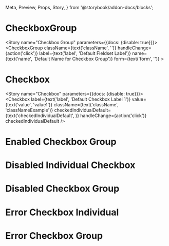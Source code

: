   Meta,
  Preview,
  Props,
  Story,
} from '@storybook/addon-docs/blocks';


<Meta component={CheckboxGroup} title="Components/Molecules/Form Controls/Checkbox Group"/>

# CheckboxGroup
<Description of={CheckboxGroup}/>
<Props of={CheckboxGroup}/>

<Story name="Checkbox Group" parameters={{docs: {disable: true}}}>
  <CheckboxGroup 
    className={text('className', '')}
    handleChange={action('click')}
    label={text('label', 'Default Fieldset Label')}
    name={text('name', 'Default Name for Checkbox Group')}
    form={text('form', '')}
    >
    <Checkbox 
      label='label 1'
      value='value 1'
    />
    <Checkbox 
      label='label 2'
      value='value 2'
    />
    <Checkbox 
      label='label 3'
      value='value 3'
    />
    <Checkbox 
      label='label 4'
      value='value 4'
    />
  </CheckboxGroup>
</Story>

# Checkbox 
<Decription of={Checkbox} />
<Props of={Checkbox}/>

<Story name="Checkbox" parameters={{docs: {disable: true}}}>
      <Checkbox
        label={text('label', 'Default Checkbox Label 1')}
        value={text('value', 'value1')}
        className={text('className', 'classNameExample')}
        checkedIndividualDefault={text('checkedIndividualDefault', )}
        handleChange={action('click')}
        checkedIndividualDefault
      />
</Story>

# Enabled Checkbox Group 
<Preview>
  <Story name="Enabled Checkbox Group">
    <form>
      <CheckboxGroup 
        label="Label Goes Here"
        name="checkboxGroupName1"
        handleChangeGroup={action('click')}
        form="formName1"
        defaultGroupValue={["option1", "option2"]}
      >
        <Checkbox 
         label="Option 1"
         value="option1"
         name="check1"
         handleChange={action('click')}
        />
        <Checkbox 
          label="Option 2"
          value="option2"
          name="check2"
          handleChange={action('click')}
        />
        <Checkbox 
         label="Option 3"
         value="option3"
         name="check3"
         handleChange={action('click')}
        />
        <Checkbox 
          label="Option 4"
          value="option4"
          name="check4"
          handleChange={action('click')}
        />
      </CheckboxGroup>
    </form>
  </Story>
</Preview>

# Disabled Individual Checkbox
<Preview>
  <Story name="Disabled Checkbox">
    <form>
      <CheckboxGroup 
        label="Label Goes Here"
        name="checkboxGroupName2"
        form="formName2"
        defaultGroupValue={["option1", "option2"]}
      >
        <Checkbox 
         label="Option 1"
         value="option1"
         name="check1"
         disabled
        />
        <Checkbox 
          label="Option 2"
          value="option2"
          name="check2"
        />
        <Checkbox 
         label="Option 3"
         value="option3"
         name="check3"
        />
        <Checkbox 
          label="Option 4"
          value="option4"
          name="check4"
        />
      </CheckboxGroup>
    </form>
  </Story>
</Preview>

# Disabled Checkbox Group 
<Preview>
  <Story name="Disabled Checkbox Group">
    <form>
      <CheckboxGroup 
        label="Label Goes Here"
        name="checkboxGroupName3"
        handleChange={action('changed')}
        form="formName3"
        defaultGroupValue={["option1", "option2"]}
        disabled
      >
        <Checkbox 
         label="Option 1"
         value="option1"
        />
        <Checkbox 
          label="Option 2"
          value="option2"
        />
        <Checkbox 
         label="Option 3"
         value="option3"
        />
        <Checkbox 
          label="Option 4"
          value="option4"
        />
      </CheckboxGroup>
    </form>
  </Story>
</Preview>

# Error Checkbox Individual
<Preview>
  <Story name="Error Individual Checkbox">
        <Checkbox 
         label="Option 1"
         value="option1"
         error="Error message"
         checkedIndividualDefault
        />
  </Story>
</Preview>

# Error Checkbox Group 
<Preview>
  <Story name="Error Checkbox Group">
    <form>
      <CheckboxGroup 
        label="Label Goes Here"
        name="checkboxGroupName1"
        handleChangeGroup={action('click')}
        form="formName1"
        defaultGroupValue={["option1", "option2"]}
        error="Error message"
      >
        <Checkbox 
         label="Option 1"
         value="option1"
         name="check1"
         handleChange={action('click')}
        />
        <Checkbox 
          label="Option 2"
          value="option2"
          name="check2"
          handleChange={action('click')}
        />
        <Checkbox 
         label="Option 3"
         value="option3"
         name="check3"
         handleChange={action('click')}
        />
        <Checkbox 
          label="Option 4"
          value="option4"
          name="check4"
          handleChange={action('click')}
        />
      </CheckboxGroup>
    </form>
  </Story>
</Preview>